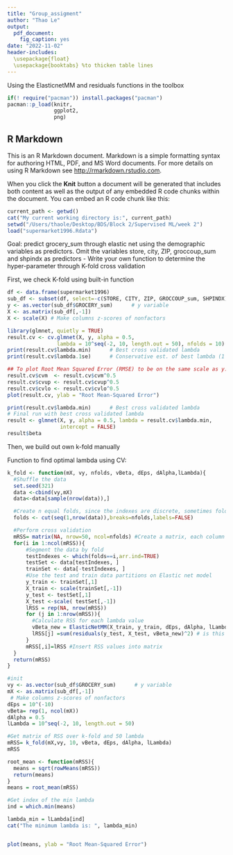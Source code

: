 ```yaml
---
title: "Group_assigment"
author: "Thao Le"
output:
  pdf_document:
    fig_caption: yes
date: "2022-11-02"
header-includes:
  \usepackage{float}
  \usepackage{booktabs} %to thicken table lines
---
```


Using the ElasticnetMM and residuals functions in the toolbox
```r
if(! require("pacman")) install.packages("pacman")
pacman::p_load(knitr,
               ggplot2,
               png)
```

## R Markdown

This is an R Markdown document. Markdown is a simple formatting syntax for authoring HTML, PDF, and MS Word documents. For more details on using R Markdown see <http://rmarkdown.rstudio.com>.

When you click the **Knit** button a document will be generated that includes both content as well as the output of any embedded R code chunks within the document. You can embed an R code chunk like this:


```r
current_path <- getwd()
cat("My current working directory is:", current_path)
setwd("/Users/thaole/Desktop/BDS/Block 2/Supervised ML/week 2")
load("supermarket1996.Rdata")
```

Goal: predict grocery_sum through elastic net using the demographic variables as predictors. Omit the variables store, city, ZIP, groccoup_sum and shpindx as predictors
- Write your own function to determine the hyper-parameter through K-fold cross validation

First, we check K-fold using built-in function
```r
df <- data.frame(supermarket1996)
sub_df <- subset(df, select=-c(STORE, CITY, ZIP, GROCCOUP_sum, SHPINDX))
y <- as.vector(sub_df$GROCERY_sum)      # y variable
X <- as.matrix(sub_df[,-1])
X <- scale(X) # Make columns z-scores of nonfactors

library(glmnet, quietly = TRUE)
result.cv <- cv.glmnet(X, y, alpha = 0.5, 
                lambda = 10^seq(-2, 10, length.out = 50), nfolds = 10)  
print(result.cv$lambda.min)      # Best cross validated lambda
print(result.cv$lambda.1se)      # Conservative est. of best lambda (1 stdev)

## To plot Root Mean Squared Error (RMSE) to be on the same scale as y:
result.cv$cvm  <- result.cv$cvm^0.5
result.cv$cvup <- result.cv$cvup^0.5
result.cv$cvlo <- result.cv$cvlo^0.5
plot(result.cv, ylab = "Root Mean-Squared Error") 

print(result.cv$lambda.min)      # Best cross validated lambda
# Final run with best cross validated lambda
result <- glmnet(X, y, alpha = 0.5, lambda = result.cv$lambda.min,
                 intercept = FALSE)  
result$beta


```

Then, we build out own k-fold manually

Function to find optimal lambda using CV:
```r

k_fold <- function(mX, vy, nfolds, vBeta, dEps, dAlpha,lLambda){
  #Shuffle the data
  set.seed(321)
  data <-cbind(vy,mX)
  data<-data[sample(nrow(data)),]

  #Create n equal folds, since the indexes are discrete, sometimes fold length differs by 1 observation
  folds <- cut(seq(1,nrow(data)),breaks=nfolds,labels=FALSE)

  #Perform cross validation
  mRSS= matrix(NA, nrow=50, ncol=nfolds) #Create a matrix, each column is the RSS for each test set of the folds
  for(i in 1:ncol(mRSS)){
      #Segment the data by fold 
      testIndexes <- which(folds==i,arr.ind=TRUE)
      testSet <- data[testIndexes, ]
      trainSet <- data[-testIndexes, ]
      #Use the test and train data partitions on Elastic net model
      y_train <- trainSet[,1]
      X_train <- scale(trainSet[,-1])
      y_test <- testSet[,1]
      X_test <-scale( testSet[,-1])
      lRSS = rep(NA, nrow(mRSS))
      for (j in 1:nrow(mRSS)){
        #Calculate RSS for each lambda value
        vBeta_new = ElasticNetMM(X_train, y_train, dEps, dAlpha, lLambda[j]) 
        lRSS[j] =sum(residuals(y_test, X_test, vBeta_new)^2) # is this fine?
      }
      mRSS[,i]=lRSS #Insert RSS values into matrix
  }
  return(mRSS)
}
```

```r

#init
vy <- as.vector(sub_df$GROCERY_sum)      # y variable
mX <- as.matrix(sub_df[,-1])
 # Make columns z-scores of nonfactors
dEps = 10^(-10)
vBeta= rep(1, ncol(mX))
dAlpha = 0.5
lLambda = 10^seq(-2, 10, length.out = 50)

#Get matrix of RSS over k-fold and 50 lambda
mRSS= k_fold(mX,vy, 10, vBeta, dEps, dAlpha, lLambda)
mRSS

root_mean <- function(mRSS){
  means = sqrt(rowMeans(mRSS))
  return(means)
}
means = root_mean(mRSS)

#Get index of the min lambda
ind = which.min(means)

lambda_min = lLambda[ind]
cat("The minimum lambda is: ", lambda_min)


plot(means, ylab = "Root Mean-Squared Error")
```
